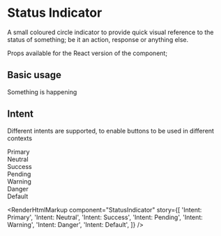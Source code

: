 
<Meta title="StatusIndicator" component={StatusIndicator} />

# Status Indicator

A small coloured circle indicator to provide quick visual reference to the status of something; be it an action, response or anything else.

Props available for the React version of the component;

<ArgsTable of={StatusIndicator} />

## Basic usage

<Canvas>
  <Story name="Basic usage">
    <div>
      <StatusIndicator /> Something is happening
    </div>
  </Story>
</Canvas>

<RenderHtmlMarkup component="StatusIndicator" story="Basic Usage" />

## Intent

Different intents are supported, to enable buttons to be used in different contexts

<Canvas>
  <Story name="Intent: Primary">
    <div>
      <StatusIndicator intent="primary" /> Primary
    </div>
  </Story>
  <Story name="Intent: Neutral">
    <div>
      <StatusIndicator intent="neutral" /> Neutral
    </div>
  </Story>
  <Story name="Intent: Success">
    <div>
      <StatusIndicator intent="success" /> Success
    </div>
  </Story>
  <Story name="Intent: Pending">
    <div>
      <StatusIndicator intent="pending" /> Pending
    </div>
  </Story>
  <Story name="Intent: Warning">
    <div>
      <StatusIndicator intent="warning" /> Warning
    </div>
  </Story>
  <Story name="Intent: Danger">
    <div>
      <StatusIndicator intent="danger" /> Danger
    </div>
  </Story>
  <Story name="Intent: Default">
    <div>
      <StatusIndicator intent="default" /> Default
    </div>
  </Story>
</Canvas>

<RenderHtmlMarkup
  component="StatusIndicator"
  story={[
    'Intent: Primary',
    'Intent: Neutral',
    'Intent: Success',
    'Intent: Pending',
    'Intent: Warning',
    'Intent: Danger',
    'Intent: Default',
  ]}
/>
